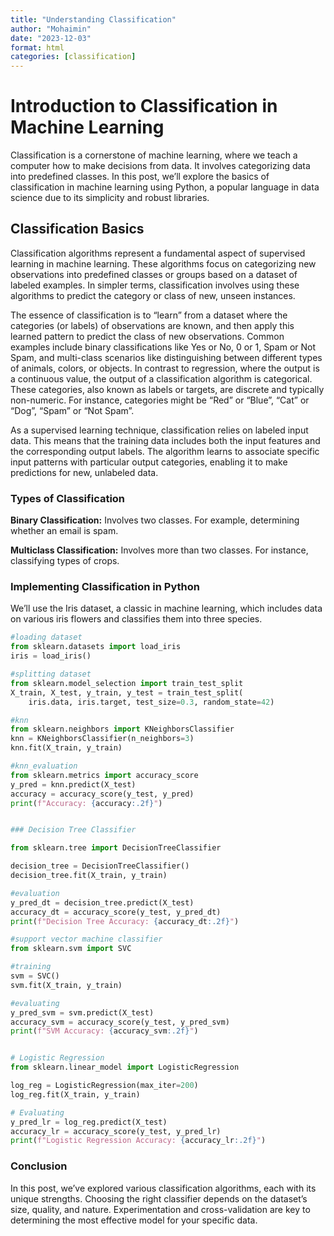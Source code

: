 ```yaml
---
title: "Understanding Classification"
author: "Mohaimin"
date: "2023-12-03"
format: html
categories: [classification]
---
```


# Introduction to Classification in Machine Learning

Classification is a cornerstone of machine learning, where we teach a computer how to make decisions from data. It involves categorizing data into predefined classes. In this post, we'll explore the basics of classification in machine learning using Python, a popular language in data science due to its simplicity and robust libraries.


## Classification Basics

Classification algorithms represent a fundamental aspect of supervised learning in machine learning. These algorithms focus on categorizing new observations into predefined classes or groups based on a dataset of labeled examples. In simpler terms, classification involves using these algorithms to predict the category or class of new, unseen instances.

The essence of classification is to "learn" from a dataset where the categories (or labels) of observations are known, and then apply this learned pattern to predict the class of new observations. Common examples include binary classifications like Yes or No, 0 or 1, Spam or Not Spam, and multi-class scenarios like distinguishing between different types of animals, colors, or objects. In contrast to regression, where the output is a continuous value, the output of a classification algorithm is categorical. These categories, also known as labels or targets, are discrete and typically non-numeric. For instance, categories might be "Red" or "Blue", "Cat" or "Dog", "Spam" or "Not Spam". 

As a supervised learning technique, classification relies on labeled input data. This means that the training data includes both the input features and the corresponding output labels. The algorithm learns to associate specific input patterns with particular output categories, enabling it to make predictions for new, unlabeled data.


### Types of Classification

**Binary Classification:** Involves two classes. For example, determining whether an email is spam. 

**Multiclass Classification:** Involves more than two classes. For instance, classifying types of crops.

### Implementing Classification in Python

We'll use the Iris dataset, a classic in machine learning, which includes data on various iris flowers and classifies them into three species.

```python
#loading dataset
from sklearn.datasets import load_iris
iris = load_iris()

#splitting dataset
from sklearn.model_selection import train_test_split
X_train, X_test, y_train, y_test = train_test_split(
    iris.data, iris.target, test_size=0.3, random_state=42)

#knn
from sklearn.neighbors import KNeighborsClassifier
knn = KNeighborsClassifier(n_neighbors=3)
knn.fit(X_train, y_train)

#knn_evaluation
from sklearn.metrics import accuracy_score
y_pred = knn.predict(X_test)
accuracy = accuracy_score(y_test, y_pred)
print(f"Accuracy: {accuracy:.2f}")


### Decision Tree Classifier

from sklearn.tree import DecisionTreeClassifier

decision_tree = DecisionTreeClassifier()
decision_tree.fit(X_train, y_train)

#evaluation
y_pred_dt = decision_tree.predict(X_test)
accuracy_dt = accuracy_score(y_test, y_pred_dt)
print(f"Decision Tree Accuracy: {accuracy_dt:.2f}")

#support vector machine classifier
from sklearn.svm import SVC

#training
svm = SVC()
svm.fit(X_train, y_train)

#evaluating
y_pred_svm = svm.predict(X_test)
accuracy_svm = accuracy_score(y_test, y_pred_svm)
print(f"SVM Accuracy: {accuracy_svm:.2f}")


# Logistic Regression
from sklearn.linear_model import LogisticRegression

log_reg = LogisticRegression(max_iter=200)
log_reg.fit(X_train, y_train)

# Evaluating
y_pred_lr = log_reg.predict(X_test)
accuracy_lr = accuracy_score(y_test, y_pred_lr)
print(f"Logistic Regression Accuracy: {accuracy_lr:.2f}")
```

### Conclusion

In this post, we've explored various classification algorithms, each with its unique strengths. Choosing the right classifier depends on the dataset's size, quality, and nature. Experimentation and cross-validation are key to determining the most effective model for your specific data.